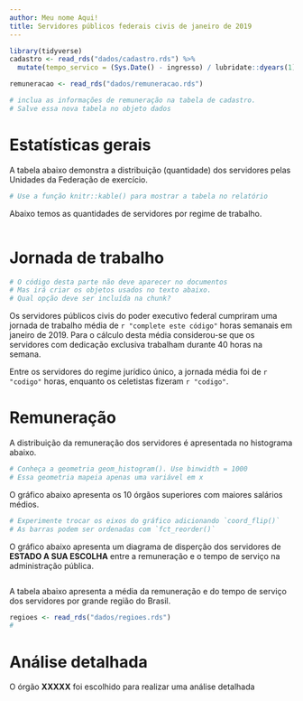 ```yaml
---
author: Meu nome Aqui!
title: Servidores públicos federais civis de janeiro de 2019
---
```


```r
library(tidyverse)
cadastro <- read_rds("dados/cadastro.rds") %>% 
  mutate(tempo_servico = (Sys.Date() - ingresso) / lubridate::dyears(1))

remuneracao <- read_rds("dados/remuneracao.rds")

# inclua as informações de remuneração na tabela de cadastro.
# Salve essa nova tabela no objeto dados

```

# Estatísticas gerais

A tabela abaixo demonstra a distribuição (quantidade) dos servidores pelas 
Unidades da Federação de exercício.

```r
# Use a função knitr::kable() para mostrar a tabela no relatório

```

Abaixo temos as quantidades de servidores por regime de trabalho.

```r

```

# Jornada de trabalho

```r
# O código desta parte não deve aparecer no documentos
# Mas irá criar os objetos usados no texto abaixo. 
# Qual opção deve ser incluída na chunk?

```

Os servidores públicos civis do poder executivo federal cumpriram uma 
jornada de trabalho média de `r "complete este código"` horas semanais 
em janeiro de 2019. Para o cálculo desta média considerou-se que os 
servidores com dedicação exclusiva trabalham durante 40 horas na semana.

Entre os servidores do regime jurídico único, a jornada média foi de 
`r "codigo"` horas, enquanto os celetistas fizeram `r "codigo"`.

# Remuneração

A distribuição da remuneração dos servidores é apresentada no histograma abaixo.

```r
# Conheça a geometria geom_histogram(). Use binwidth = 1000
# Essa geometria mapeia apenas uma variável em x

```

O gráfico abaixo apresenta os 10 órgãos superiores com maiores salários médios.

```r
# Experimente trocar os eixos do gráfico adicionando `coord_flip()`
# As barras podem ser ordenadas com `fct_reorder()`
```

O gráfico abaixo apresenta um diagrama de disperção dos servidores 
de **ESTADO A SUA ESCOLHA** entre a remuneração e o tempo de serviço na 
administração pública.

```r

```

A tabela abaixo apresenta a média da remuneração e do tempo de serviço 
dos servidores por grande região do Brasil.

```r
regioes <- read_rds("dados/regioes.rds")
# 
````

# Análise detalhada

O órgão **XXXXX** foi escolhido para realizar uma análise detalhada

```r

```

